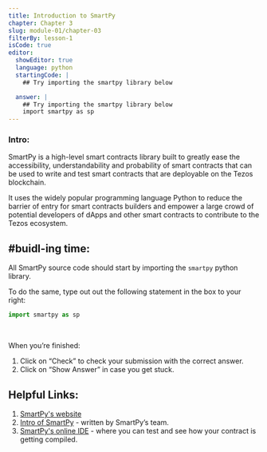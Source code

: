 ```yaml
---
title: Introduction to SmartPy
chapter: Chapter 3
slug: module-01/chapter-03
filterBy: lesson-1
isCode: true
editor:
  showEditor: true
  language: python
  startingCode: |
    ## Try importing the smartpy library below

  answer: |
    ## Try importing the smartpy library below
    import smartpy as sp
---
```


### Intro: 

SmartPy is a high-level smart contracts library built to greatly ease the accessibility, understandability and probability of smart contracts that can be used to write and test smart contracts that are deployable on the Tezos blockchain. 

It uses the widely popular programming language Python to reduce the barrier of entry for smart contracts builders and empower a large crowd of potential developers of dApps and other smart contracts to contribute to the Tezos ecosystem. 



## #buidl-ing time:

All SmartPy source code should start by importing the `smartpy` python library. 

To do the same, type out out the following statement in the box to your right:

```python
import smartpy as sp
```

<br />

When you’re finished:

1. Click on “Check” to check your submission with the correct answer.
2. Click on “Show Answer” in case you get stuck.




## Helpful Links: 


1. [SmartPy's website](https://smartpy.io/)
2. [Intro of SmartPy](https://medium.com/@SmartPy_io/introducing-smartpy-and-smartpy-io-d4013bee7d4e) - written by SmartPy’s team.
3. [SmartPy's online IDE](https://smartpy.io/demo/) - where you can test and see how your contract is getting compiled. 



